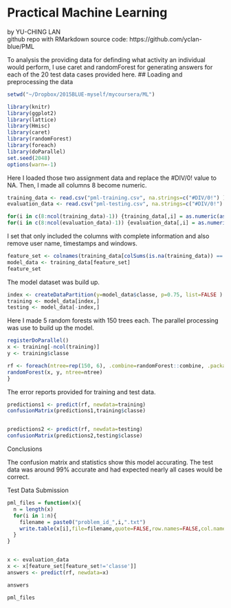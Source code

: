 Practical Machine Learning
========================================
by YU-CHING LAN  
github repo with RMarkdown source code:
https://github.com/yclan-blue/PML

To analysis the providing data for definding what activity an individual would perform, I use caret and randomForest for generating answers for each of the 20 test data cases provided here. 
## Loading and preprocessing the data
```r
setwd("~/Dropbox/2015BLUE-myself/mycoursera/ML")

library(knitr)
library(ggplot2)
library(lattice)
library(Hmisc)
library(caret)
library(randomForest)
library(foreach)
library(doParallel)
set.seed(2048)
options(warn=-1)
```

Here I loaded those two assignment data and replace the #DIV/0! value to NA. Then, I made all columns 8 become numeric.

```r
training_data <- read.csv("pml-training.csv", na.strings=c("#DIV/0!") )
evaluation_data <- read.csv("pml-testing.csv", na.strings=c("#DIV/0!") )

for(i in c(8:ncol(training_data)-1)) {training_data[,i] = as.numeric(as.character(training_data[,i]))}
for(i in c(8:ncol(evaluation_data)-1)) {evaluation_data[,i] = as.numeric(as.character(evaluation_data[,i]))}
```

I set that only included the columns with complete information and also remove user name, timestamps and windows.  

```r
feature_set <- colnames(training_data[colSums(is.na(training_data)) == 0])[-(1:7)]
model_data <- training_data[feature_set]
feature_set
```

The model dataset was build up.
```r
index <- createDataPartition(y=model_data$classe, p=0.75, list=FALSE )
training <- model_data[index,]
testing <- model_data[-index,]
```

Here I made 5 random forests with 150 trees each. The parallel processing was use to build up the model. 

```r
registerDoParallel()
x <- training[-ncol(training)]
y <- training$classe

rf <- foreach(ntree=rep(150, 6), .combine=randomForest::combine, .packages='randomForest') %dopar% {
randomForest(x, y, ntree=ntree) 
}
```

The error reports provided for training and test data.
```r
predictions1 <- predict(rf, newdata=training)
confusionMatrix(predictions1,training$classe)


predictions2 <- predict(rf, newdata=testing)
confusionMatrix(predictions2,testing$classe)
```

Conclusions

The confusion matrix and statistics show this model accurating. The test data was around 99% 
accurate and had expected nearly all cases would be correct. 

Test Data Submission

```r
pml_files = function(x){
  n = length(x)
  for(i in 1:n){
    filename = paste0("problem_id_",i,".txt")
    write.table(x[i],file=filename,quote=FALSE,row.names=FALSE,col.names=FALSE)
  }
}


x <- evaluation_data
x <- x[feature_set[feature_set!='classe']]
answers <- predict(rf, newdata=x)

answers

pml_files
```